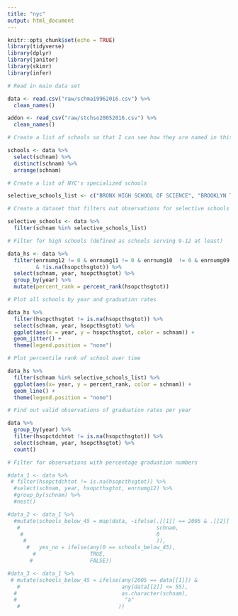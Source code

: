 ```yaml
---
title: "nyc"
output: html_document
---
```


```r
knitr::opts_chunk$set(echo = TRUE)
library(tidyverse)
library(dplyr)
library(janitor)
library(skimr)
library(infer)
```

```r
# Read in main data set

data <- read.csv("raw/schma19962016.csv") %>% 
  clean_names()

addon <- read_csv("raw/stchso20052016.csv") %>% 
  clean_names()

# Create a list of schools so that I can see how they are named in this data

schools <- data %>% 
  select(schnam) %>% 
  distinct(schnam) %>% 
  arrange(schnam)

# Create a list of NYC's specialized schools

selective_schools_list <- c("BRONX HIGH SCHOOL OF SCIENCE", "BROOKLYN TECHNICAL HIGH SCHOOL", "STATEN ISLAND TECHNICAL HS", "STUYVESANT HIGH SCHOOL", "BROOKLYN LATIN, THE", "QUEENS HIGH SCHOOL FOR THE SCIENCES AT YORK COLLEG", "HIGH SCHOOL FOR MATHEMATICS, SCIENCE AND ENGINEERI", "HIGH SCHOOL OF AMERICAN STUDIES AT LEHMAN COLLEGE")

# Create a dataset that filters out observations for selective schools

selective_schools <- data %>% 
  filter(schnam %in% selective_schools_list)

```

```r

# Filter for high schools (defined as schools serving 9-12 at least)  

data_hs <- data %>% 
  filter(enrnumg12 != 0 & enrnumg11 != 0 & enrnumg10  != 0 & enrnumg09 != 0 
         & !is.na(hsopcthsgtot)) %>% 
  select(schnam, year, hsopcthsgtot) %>% 
  group_by(year) %>% 
  mutate(percent_rank = percent_rank(hsopcthsgtot))

# Plot all schools by year and graduation rates

data_hs %>% 
  filter(hsopcthsgtot != is.na(hsopcthsgtot)) %>% 
  select(schnam, year, hsopcthsgtot) %>% 
  ggplot(aes(x = year, y = hsopcthsgtot, color = schnam)) + 
  geom_jitter() +
  theme(legend.position = "none")

# Plot percentile rank of school over time

data_hs %>% 
  filter(schnam %in% selective_schools_list) %>% 
  ggplot(aes(x= year, y = percent_rank, color = schnam)) +
  geom_line() +
  theme(legend.position = "none")

# Find out valid observations of graduation rates per year

data %>% 
  group_by(year) %>% 
  filter(hsopctdchtot != is.na(hsopcthsgtot)) %>% 
  select(schnam, year, hsopcthsgtot) %>% 
  count()

# Filter for observations with percentage graduation numbers

#data_1 <- data %>% 
 # filter(hsopctdchtot != is.na(hsopcthsgtot)) %>% 
  #select(schnam, year, hsopcthsgtot, enrnumg12) %>% 
  #group_by(schnam) %>%
  #nest() 

#data_2 <- data_1 %>% 
  #mutate(schools_below_45 = map(data, ~ifelse(.[[1]] == 2005 & .[[2]] <= 55,
   #                                           schnam,
    #                                          0
     #                                         )),
      #   yes_no = ifelse(any(0 == schools_below_45),
        #                 TRUE,
       #                  FALSE))

#data_3 <- data_1 %>% 
 # mutate(schools_below_45 = ifelse(any(2005 == data[[1]]) & 
   #                                any(data[[2]] <= 55),
  #                                 as.character(schnam),
  #                                  "a"
   #                               ))

```






